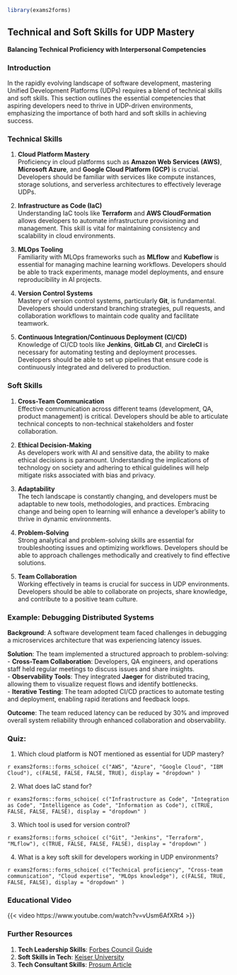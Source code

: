 ```r
library(exams2forms)
```

## **Technical and Soft Skills for UDP Mastery**  
**Balancing Technical Proficiency with Interpersonal Competencies**  

### **Introduction**  
In the rapidly evolving landscape of software development, mastering Unified Development Platforms (UDPs) requires a blend of technical skills and soft skills. This section outlines the essential competencies that aspiring developers need to thrive in UDP-driven environments, emphasizing the importance of both hard and soft skills in achieving success.

### **Technical Skills**  
1. **Cloud Platform Mastery**  
   Proficiency in cloud platforms such as **Amazon Web Services (AWS)**, **Microsoft Azure**, and **Google Cloud Platform (GCP)** is crucial. Developers should be familiar with services like compute instances, storage solutions, and serverless architectures to effectively leverage UDPs.

2. **Infrastructure as Code (IaC)**  
   Understanding IaC tools like **Terraform** and **AWS CloudFormation** allows developers to automate infrastructure provisioning and management. This skill is vital for maintaining consistency and scalability in cloud environments.

3. **MLOps Tooling**  
   Familiarity with MLOps frameworks such as **MLflow** and **Kubeflow** is essential for managing machine learning workflows. Developers should be able to track experiments, manage model deployments, and ensure reproducibility in AI projects.

4. **Version Control Systems**  
   Mastery of version control systems, particularly **Git**, is fundamental. Developers should understand branching strategies, pull requests, and collaboration workflows to maintain code quality and facilitate teamwork.

5. **Continuous Integration/Continuous Deployment (CI/CD)**  
   Knowledge of CI/CD tools like **Jenkins**, **GitLab CI**, and **CircleCI** is necessary for automating testing and deployment processes. Developers should be able to set up pipelines that ensure code is continuously integrated and delivered to production.

### **Soft Skills**  
1. **Cross-Team Communication**  
   Effective communication across different teams (development, QA, product management) is critical. Developers should be able to articulate technical concepts to non-technical stakeholders and foster collaboration.

2. **Ethical Decision-Making**  
   As developers work with AI and sensitive data, the ability to make ethical decisions is paramount. Understanding the implications of technology on society and adhering to ethical guidelines will help mitigate risks associated with bias and privacy.

3. **Adaptability**  
   The tech landscape is constantly changing, and developers must be adaptable to new tools, methodologies, and practices. Embracing change and being open to learning will enhance a developer's ability to thrive in dynamic environments.

4. **Problem-Solving**  
   Strong analytical and problem-solving skills are essential for troubleshooting issues and optimizing workflows. Developers should be able to approach challenges methodically and creatively to find effective solutions.

5. **Team Collaboration**  
   Working effectively in teams is crucial for success in UDP environments. Developers should be able to collaborate on projects, share knowledge, and contribute to a positive team culture.

### **Example: Debugging Distributed Systems**  
**Background**: A software development team faced challenges in debugging a microservices architecture that was experiencing latency issues.  

**Solution**: The team implemented a structured approach to problem-solving:  
- **Cross-Team Collaboration**: Developers, QA engineers, and operations staff held regular meetings to discuss issues and share insights.  
- **Observability Tools**: They integrated **Jaeger** for distributed tracing, allowing them to visualize request flows and identify bottlenecks.  
- **Iterative Testing**: The team adopted CI/CD practices to automate testing and deployment, enabling rapid iterations and feedback loops.  

**Outcome**: The team reduced latency can be reduced by 30% and improved overall system reliability through enhanced collaboration and observability.

### **Quiz:**  

1. Which cloud platform is NOT mentioned as essential for UDP mastery?

`r exams2forms::forms_schoice( c("AWS", "Azure", "Google Cloud", "IBM Cloud"), c(FALSE, FALSE, FALSE, TRUE), display = "dropdown" )`

2. What does IaC stand for?

`r exams2forms::forms_schoice( c("Infrastructure as Code", "Integration as Code", "Intelligence as Code", "Information as Code"), c(TRUE, FALSE, FALSE, FALSE), display = "dropdown" )`

3. Which tool is used for version control?

`r exams2forms::forms_schoice( c("Git", "Jenkins", "Terraform", "MLflow"), c(TRUE, FALSE, FALSE, FALSE), display = "dropdown" )`

4. What is a key soft skill for developers working in UDP environments?

`r exams2forms::forms_schoice( c("Technical proficiency", "Cross-team communication", "Cloud expertise", "MLOps knowledge"), c(FALSE, TRUE, FALSE, FALSE), display = "dropdown" )`

### **Educational Video**
{{< video https://www.youtube.com/watch?v=vUsm6AfXRt4 >}}

### **Further Resources**
1. **Tech Leadership Skills**: [Forbes Council Guide](https://www.forbes.com/councils/forbestechcouncil/2025/03/05/essential-soft-skills-for-tech-leaders-and-why-they-matter/)
2. **Soft Skills in Tech**: [Keiser University](https://www.keiseruniversity.edu/cultivating-soft-skills-in-tech-a-key-to-success-in-the-technology-sector/)
3. **Tech Consultant Skills**: [Prosum Article](https://www.prosum.com/2023/08/08/the-top-soft-skills-for-tech-consultants/)
